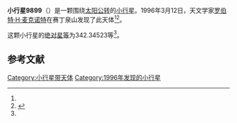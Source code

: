 {{Infobox planet
| bgcolour = #FFFFC0
| name = 9899
| symbol = 
| image = 
| caption = 
| discovery = yes
| discovery_ref = 
| discoverer = [[罗伯特·H·麦克诺特|罗伯特·H·麦克诺特]]
| discovery_site = [[赛丁泉山|赛丁泉山]] 
| discovered = 1996年3月12日
| designations = yes
| mp_name = 
| named_after = 
| alt_names = 1996 EH/ 1990 SD28 / 1993 MN
| mp_category = [[主带小行星|主带小行星]]
| orbit_ref = <ref name="a">[http://ssd.jpl.nasa.gov/sbdb.cgi?sstr=9899 9899] {{Wayback|url=http://ssd.jpl.nasa.gov/sbdb.cgi?sstr=9899 |date=20210812044031 }}，小行星數據庫瀏覽器（JPL Small-Body Database Browser）－[[美国国家航空航天局|美国国家航空航天局]]喷气推进实验室</ref>
| epoch = 2456400.5 (2013年4月18日更新)
| aphelion = {{convert|2.7237323|AU|km|3|abbr=on|lk=out}}
| perihelion = {{convert|2.0062667|AU|km|3|abbr=on}}
| semimajor = {{convert|2.3649995|AU|km|3|abbr=on}}
| eccentricity = 0.1516841
| period = 1328.449363 [[日|日]]<br />3.64[[儒略年|儒略年]]
| avg_speed = 
| inclination = 7.85341
| asc_node = 246.31709
| mean_anomaly = 
| arg_peri = 342.34523
| satellites = 
| physical_characteristics = yes
| dimensions = 
| mass = 
| density = 
| surface_grav = 
| escape_velocity = 
| sidereal_day = 
| axial_tilt = 
| pole_ecliptic_lat = 
| pole_ecliptic_lon = 
| albedo = 
| temperatures= 
| temp_name1 = 
| mean_temp_1 = 
| max_temp_1 = 
| temp_name2 = 
| max_temp_2 = 
| spectral_type = 
| abs_magnitude = 342.34523
}}

'''小行星9899'''（{{lang-en|9899}}）是一颗围绕[[太阳|太阳]][[公转|公转]]的[[小行星|小行星]]。1996年3月12日，天文学家[[罗伯特·H·麦克诺特|罗伯特·H·麦克诺特]]在赛丁泉山发现了此天体<ref name="a" /><ref>{{cite news|title=小行星列表|url=http://cfa-www.harvard.edu/iau/lists/NumberedMPs.txt|accessdate=2013-07-08|newspaper=哈佛大学|archive-date=2008-05-17|archive-url=https://web.archive.org/web/20080517010638/http://cfa-www.harvard.edu/iau/lists/NumberedMPs.txt|dead-url=no}}</ref>。

这颗小行星的[[绝对星等|绝对星等]]为342.34523等<ref name="a" />。

==参考文献==
{{reflist}}
{{Minor Planet Number|[[小行星9898|小行星9898]]|[[小行星9900|小行星9900]]}}

{{小天体}}

[[Category:小行星带天体|Category:小行星带天体]]
[[Category:1996年发现的小行星|Category:1996年发现的小行星]]

{{asteroid-stub}}